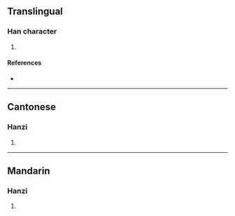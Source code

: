 {{character info/new}}
==Translingual==

===Han character===
{{Han char|rn=64|rad=手|as=08|sn=11|four=56011|canj=QAPP|ids=⿰扌昆}}

# {{defn|Han|sort=手08}}

====References====
* {{Han ref|kx=0437.070|dkj=12249|hdz=31896.070|uh=638D|ud=25485|bh=D5A5|bd=54693}}

----

==Cantonese==

===Hanzi===
{{yue-hanzi|jyut=[[gwan2]], [[wan6]]|y=gwan2, wan6}}

# {{defn|lang=yue|sort=手08}}

----

==Mandarin==

===Hanzi===
{{cmn-hanzi|pin=[[hùn]] ([[hun4]])|wg=hun<sup>4</sup>}}

# {{defn|lang=cmn|sort=手08}}